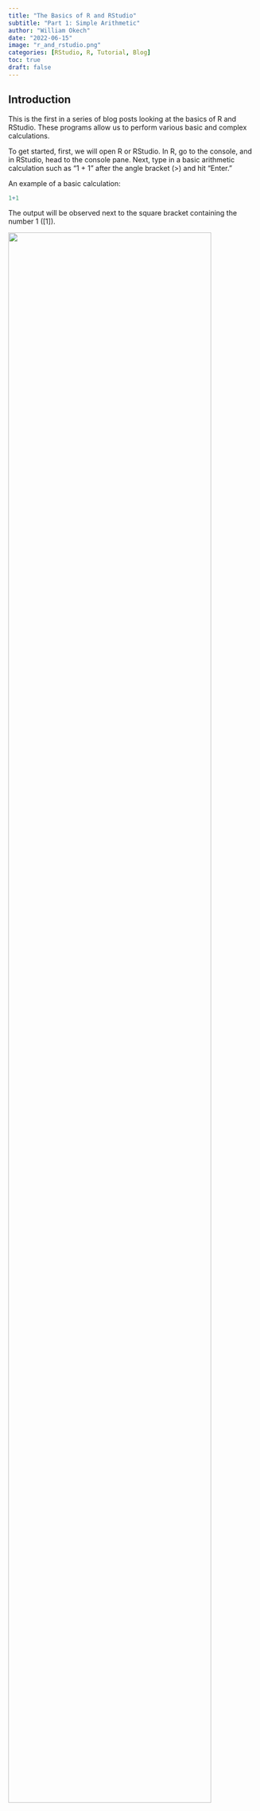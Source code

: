```yaml
---
title: "The Basics of R and RStudio"
subtitle: "Part 1: Simple Arithmetic"
author: "William Okech"
date: "2022-06-15"
image: "r_and_rstudio.png"
categories: [RStudio, R, Tutorial, Blog]
toc: true
draft: false
---
```


## Introduction

This is the first in a series of blog posts looking at the basics of R and RStudio. These programs allow us to perform various basic and complex calculations.

To get started, first, we will open R or RStudio. In R, go to the console, and in RStudio, head to the console pane. Next, type in a basic arithmetic calculation such as "1 + 1" after the angle bracket (\>) and hit "Enter."

An example of a basic calculation:

```r
1+1
```

The output will be observed next to the square bracket containing the number 1 (\[1\]).

![](r_console_1plus1.png){fig-align="center" width="90%"}

Additionally, to include comments into the code block we use the hash (#) symbol. Anything written after the code block will be commented out and not run.

```r
# A simple arithmetic calculation (which is not run because of the hash symbol)
1+1
```

## Arithmetic operators available in R/RStudio

Various arithmetic operators (listed below) can be used in R/RStudio.

| Arithmetic Operator |            Description             |
|:-------------------:|:----------------------------------:|
|         \+          |              Addition              |
|         \-          |            Subtraction             |
|         \*          |           Multiplication           |
|          /          |              Division              |
|     \*\* or \^      |           Exponentiation           |
|         %%          | Modulus (remainder after division) |
|         %/%         |          Integer division          |

## Examples

### Addition

```r
10+30
```

### Subtraction

```r
30-24
```

### Multiplication

```r
20*4
```

### Division

```r
93/4
```

### Exponentiation

```r
3^6
```

### Modulus (remainder with division)

```r
94%%5
```

### Integer Division

```r
54%/%7
```

### Slightly more complex arithmetic operations

```r
5-1+(4*3)/16*3
```
